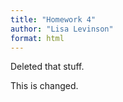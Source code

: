 ```yaml
---
title: "Homework 4"
author: "Lisa Levinson"
format: html
---
```


Deleted that stuff. 

This is changed.
